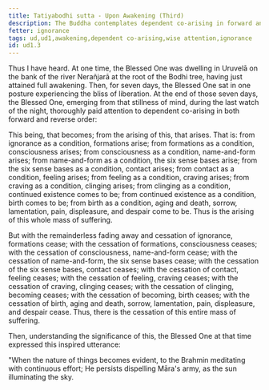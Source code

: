 ```yaml
---
title: Tatiyabodhi sutta - Upon Awakening (Third)
description: The Buddha contemplates dependent co-arising in forward and reverse order just after his awakening.
fetter: ignorance
tags: ud,ud1,awakening,dependent co-arising,wise attention,ignorance
id: ud1.3
---
```


Thus I have heard. At one time, the Blessed One was dwelling in Uruvelā on the bank of the river Nerañjarā at the root of the Bodhi tree, having just attained full awakening. Then, for seven days, the Blessed One sat in one posture experiencing the bliss of liberation. At the end of those seven days, the Blessed One, emerging from that stillness of mind, during the last watch of the night, thoroughly paid attention to dependent co-arising in both forward and reverse order:

This being, that becomes; from the arising of this, that arises. That is: from ignorance as a condition, formations arise; from formations as a condition, consciousness arises; from consciousness as a condition, name-and-form arises; from name-and-form as a condition, the six sense bases arise; from the six sense bases as a condition, contact arises; from contact as a condition, feeling arises; from feeling as a condition, craving arises; from craving as a condition, clinging arises; from clinging as a condition, continued existence comes to be; from continued existence as a condition, birth comes to be; from birth as a condition, aging and death, sorrow, lamentation, pain, displeasure, and despair come to be. Thus is the arising of this whole mass of suffering.

But with the remainderless fading away and cessation of ignorance, formations cease; with the cessation of formations, consciousness ceases; with the cessation of consciousness, name-and-form cease; with the cessation of name-and-form, the six sense bases cease; with the cessation of the six sense bases, contact ceases; with the cessation of contact, feeling ceases; with the cessation of feeling, craving ceases; with the cessation of craving, clinging ceases; with the cessation of clinging, becoming ceases; with the cessation of becoming, birth ceases; with the cessation of birth, aging and death, sorrow, lamentation, pain, displeasure, and despair cease. Thus, there is the cessation of this entire mass of suffering.

Then, understanding the significance of this, the Blessed One at that time expressed this inspired utterance:

"When the nature of things becomes evident,
to the Brahmin meditating with continuous effort;
He persists dispelling Māra's army,
as the sun illuminating the sky.